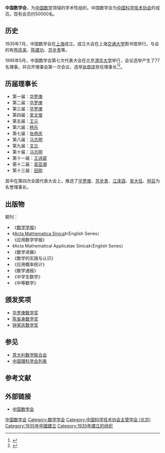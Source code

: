 {{about||在臺灣復會的中國數學會|中華民國數學會}}
{{infobox Organization
|name             = 中国数学会
|abbreviation     = CMS
|formation        = 1935年7月25日
|type             = 学术组织
|status           = 学会
|headquarters     = 1949年前，[[中国|中国]][[上海|上海]][[亚尔培路|亚尔培路]]（现[[陕西南路|陕西南路]]）533号[[中国科学社|中国科学社]]<br />1949年后，中国[[北京|北京]][[中国科学院数学研究所|中国科学院数学研究所]]
|location         = <!-- 组织所在地 -->
|region_served    = [[中国大陆|中国大陆]]
|membership       = <!-- 成员资格（如：个人成员，团体成员等） -->
|language         = [[中文|中文]]
|leader_title     = 理事长
|leader_name      = [[田刚|田刚]]
|parent_organization = [[中国科学技术协会|中国科学技术协会]]
|affiliations     = <!-- 附属或分支组织 -->
|website          = [http://www.cms.org.cn/ 中国数学会]
}}
'''中国数学会'''，为[[中国|中国]][[数学|数学]]领域的学术性组织。中国数学会为[[中国科学技术协会|中国科学技术协会]]的成员。现有会员约50000名。

== 历史 ==
1935年7月，中国数学会在[[上海|上海]]成立。成立大会在上海[[交通大学|交通大学]]图书馆举行。与会的有[[熊庆来|熊庆来]]、[[陈建功|陈建功]]、[[苏步青|苏步青]]等。

1995年5月，中国数学会第七次代表大会在北京[[清华大学|清华大学]]举行，会议选举产生了77名理事，并召开理事会第一次会议，选举[[张恭庆|张恭庆]]担任理事长<ref>{{Cite book|title=中国近现代数学的发展|last=张奠宙著|publisher=[[河北科学技术出版社|河北科学技术出版社]]|year=2000.02|isbn=7-5375-1888-2|pages=367|location=石家庄}}</ref><ref>{{Cite book|title=数学史选讲|last=[[张奠宙|张奠宙]]主编|publisher=[[上海科学技术出版社|上海科学技术出版社]]|year=1997.07|isbn=7-5323-4459-2|pages=309|location=上海}}</ref>。

== 历届理事长 ==
*第一届：[[华罗庚|华罗庚]]
*第二届：[[华罗庚|华罗庚]]
*第三届：[[华罗庚|华罗庚]]
*第四届：[[吴文俊|吴文俊]]
*第五届：[[王元_(数学家)|王元]]
*第六届：[[杨乐|杨乐]]
*第七届：[[张恭庆|张恭庆]]
*第八届：[[马志明_(数学家)|马志明]]
*第九届：[[文兰_(数学家)|文兰]]
*第十届：[[马志明_(数学家)|马志明]]
*第十一届：[[王诗宬|王诗宬]]
*第十二届：[[袁亚湘|袁亚湘]]
*第十三届：[[田刚|田刚]]

其中在第四次全国代表大会上，推选了[[华罗庚|华罗庚]]、[[苏步青|苏步青]]、[[江泽涵|江泽涵]]、[[吴大任|吴大任]]、[[柯召|柯召]]为名誉理事长。

== 出版物 ==
;期刊：
*《[[数学学报|数学学报]]》
*《[[Acta_Mathematica_Sinica|Acta Mathematica Sinica]]》（English Series）
*《应用数学学报》
*《Acta Mathematical Applicatae Sinica》（English Series）
*《数学进展》
*《数学的实践与认识》
*《应用概率统计》
*《数学通报》
*《中学生数学》
*《中等数学》

==颁发奖项==
* [[华罗庚数学奖|华罗庚数学奖]]
* [[陈省身数学奖|陈省身数学奖]]
* [[钟家庆数学奖|钟家庆数学奖]]

== 参见 ==
*[[意大利数学联合会|意大利数学联合会]]
*[[中国理科学会列表|中国理科学会列表]]

== 参考文献 ==
{{Reflist}}

==外部链接==
* [http://www.cms.org.cn/ 中国数学会] {{Wayback|url=http://www.cms.org.cn/ |date=20090207064442 }} {{zh icon}}

{{Authority control}}
[[Category:中国数学会|]]
[[Category:数学学会|Category:数学学会]]
[[Category:中国科学技术协会主管学会_(北京)|Category:中国科学技术协会主管学会 (北京)]]
[[Category:1935年中國建立|Category:1935年中國建立]]
[[Category:1935年建立的组织|Category:1935年建立的组织]]